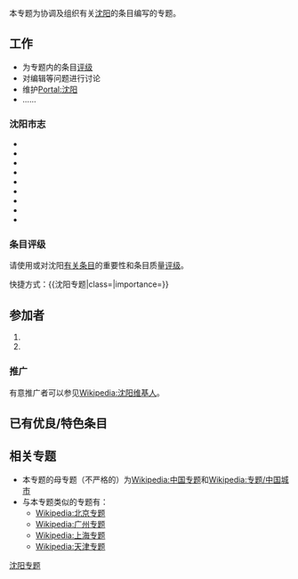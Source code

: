 {{维基专题状态|semi-active}}
{{Shortcut|WP:沈阳}}{{Portal|沈阳|San Hao Bridge.jpg}}

本专题为协调及组织有关[[沈阳|沈阳]]的条目编写的专题。

==工作==
*为专题内的条目[[Wikipedia:沈阳专题/评级|评级]]
*对编辑等问题进行讨论
*维护[[Portal:沈阳|Portal:沈阳]]
*……
=== 沈阳市志 ===
<!--由于[[中国地方志数据库|中国地方志数据库]]服务器故障，目前以下链接皆无法访问。-->
*{{Cite book|title=第二卷 城市建设|last=沈阳市地方志办公室|work=沈阳市志|url=http://lcd.ccnu.edu.cn/#/DiFangZhiNeiRong1?id=22784&isroll=2&vid=135907|accessdate=2019-04-20|format=pdf|year=1998|location=[[沈阳市|沈阳市]]}}
*{{Cite book|title=第三卷 机械工业|last=沈阳市地方志办公室|work=沈阳市志|url=http://lcd.ccnu.edu.cn/#/DiFangZhiNeiRong1?id=23168&isroll=2&vid=137142|accessdate=2019-04-20|format=PDF|year=1998|location=[[沈阳市|沈阳市]]}}
*{{Cite book|title=第四卷 化学、电力、煤炭、冶金、建材、医药、石油工业|last=沈阳市地方志办公室|work=沈阳市志|url=http://lcd.ccnu.edu.cn/#/DiFangZhiNeiRong1?id=23168&isroll=2&vid=137143|accessdate=2019-04-20|format=PDF|year=1999|location=[[沈阳市|沈阳市]]}}
*{{Cite book|title=第八卷 农业|last=沈阳市地方志办公室|work=沈阳市志|year=1998|location=[[沈阳市|沈阳市]]|url=http://lcd.ccnu.edu.cn/#/DiFangZhiNeiRong1?id=23168&isroll=2&vid=137142|accessdate=2019-04-20|format=PDF}}
*{{Cite book|title=第九卷 商业|last=沈阳市地方志办公室|work=沈阳市志|year=1998|location=[[沈阳市|沈阳市]]|url=http://lcd.ccnu.edu.cn/#/DiFangZhiNeiRong1?id=22784&isroll=2&vid=135906|accessdate=2019-05-09|format=PDF}}
*{{Cite book|title=第十二卷 教育·科学技术·社会科学|last=沈阳市地方志办公室|work=沈阳市志|url=http://lcd.ccnu.edu.cn/#/DiFangZhiNeiRong1?id=23168&isroll=2&vid=137139|accessdate=2019-04-20|format=PDF|year=1998|location=[[沈阳市|沈阳市]]}}
*{{Cite book|title=第十四卷 政权|last=沈阳市地方志办公室|work=沈阳市志|url=http://lcd.ccnu.edu.cn/#/DiFangZhiNeiRong1?id=22784&isroll=2&vid=135908|accessdate=2019-04-20|format=PDF|year=1998|location=[[沈阳市|沈阳市]]}}
*{{Cite book|title=第十五卷 政党·政协·社会团体|last=沈阳市地方志办公室|work=沈阳市志|url=http://lcd.ccnu.edu.cn/#/DiFangZhiNeiRong1?id=23168&isroll=2&vid=137140|accessdate=2019-04-20|format=PDF|year=1998|location=[[沈阳市|沈阳市]]}}
*{{Cite book|title=第十七卷 人物|last=沈阳市地方志办公室|work=沈阳市志|url=http://lcd.ccnu.edu.cn/#/DiFangZhiNeiRong1?id=23168&isroll=2&vid=137141|accessdate=2019-04-20|format=PDF|publisher=沈阳出版社|year=1998|location=[[沈阳市|沈阳市]]}}

=== 条目评级 ===
{{main|Wikipedia:沈阳专题/评级}}

请使用{{tl|沈阳专题}}或{{Tl|WikiProject Shenyang}}对沈阳[[Portal:沈阳/沈阳条目索引|有关条目]]的重要性和条目质量[[Wikipedia:沈阳专题/评级|评级]]。

快捷方式：<nowiki>{{沈阳专题|class=|importance=}}</nowiki>

{{Articles by Importance|topic=沈阳|project=沈阳|format=toc}}
{{Articles by Quality|topic=沈阳|project=沈阳|format=toc}}

==参加者==
#
#

===推广===
有意推广者可以参见[[Wikipedia:沈阳维基人|Wikipedia:沈阳维基人]]。

==已有优良/特色条目==
{{Wikipedia:沈阳专题/优特内容}}

==相关专题==
*本专题的母专题（不严格的）为[[Wikipedia:中国专题|Wikipedia:中国专题]]和[[Wikipedia:专题/中国城市|Wikipedia:专题/中国城市]]
*与本专题类似的专题有：
**[[Wikipedia:北京专题|Wikipedia:北京专题]]
**[[Wikipedia:广州专题|Wikipedia:广州专题]]
**[[Wikipedia:上海专题|Wikipedia:上海专题]]
**[[Wikipedia:天津专题|Wikipedia:天津专题]]

{{WikiProject Footer}}
[[Category:沈阳专题|]]